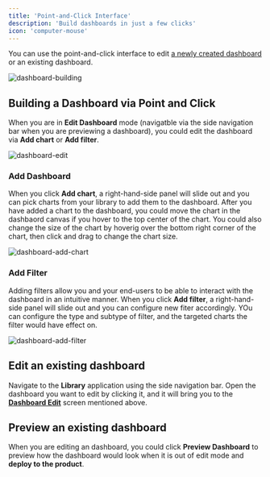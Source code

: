 ```yaml
---
title: 'Point-and-Click Interface'
description: 'Build dashboards in just a few clicks'
icon: 'computer-mouse'
---
```


You can use the point-and-click interface to edit [a newly created dashboard](/dashboards/create-dashboard) or an existing dashboard.

![dashboard-building](/images/dashboards/dashboard-building.png)

## Building a Dashboard via Point and Click
When you are in **Edit Dashboard** mode (navigatble via the side navigation bar when you are previewing a dashboard), 
you could edit the dashboard via **Add chart** or **Add filter**.

![dashboard-edit](/images/dashboards/dashboard-edit.png)

### Add Dashboard
When you click **Add chart**, a right-hand-side panel will slide out and you can pick charts from your library to add them to the dashboard.
After you have added a chart to the dashboard, you could move the chart in the dashbaord canvas if you hover to the top center of the chart. 
You could also change the size of the chart by hoverig over the bottom right corner of the chart, then click and drag to change the chart size. 

![dashboard-add-chart](/images/dashboards/dashboard-add-chart.png)

### Add Filter
Adding filters allow you and your end-users to be able to interact with the dashboard in an intuitive manner. When you click **Add filter**, 
a right-hand-side panel will slide out and you can configure new fiter accordingly. YOu can configure the type and subtype of filter, 
and the targeted charts the filter would have effect on.

![dashboard-add-filter](/images/dashboards/dashboard-add-filter.png)

## Edit an existing dashboard
Navigate to the **Library** application using the side navigation bar. Open the dashboard you want to edit by clicking it, and it will bring you to the
[**Dashboard Edit**](/dashboards/point-and-click-interface#building-a-dashboard-via-point-and-click) screen mentioned above.

## Preview an existing dashboard
When you are editing an dashboard, you could click **Preview Dashboard** to preview how the dashboard would look when it is out of edit mode 
and **deploy to the product**.
